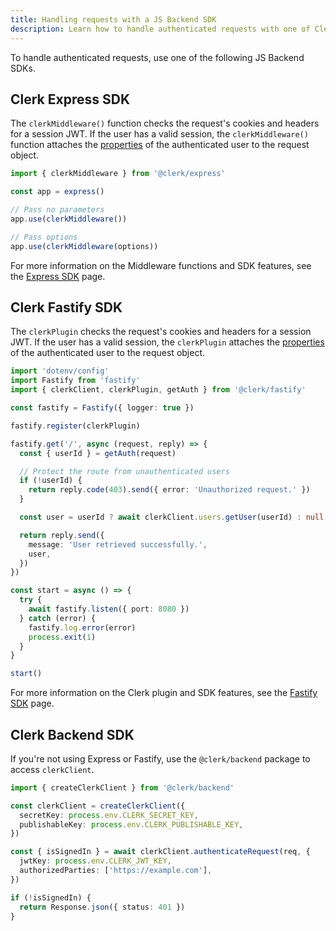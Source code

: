 ```yaml
---
title: Handling requests with a JS Backend SDK
description: Learn how to handle authenticated requests with one of Clerk's JS Backend SDKs.
---
```


To handle authenticated requests, use one of the following JS Backend SDKs.

## Clerk Express SDK

The `clerkMiddleware()` function checks the request's cookies and headers for a session JWT. If the user has a valid session, the `clerkMiddleware()` function attaches the [properties](/docs/references/backend/types/auth-object#auth-object-properties) of the authenticated user to the request object.

```js
import { clerkMiddleware } from '@clerk/express'

const app = express()

// Pass no parameters
app.use(clerkMiddleware())

// Pass options
app.use(clerkMiddleware(options))
```

For more information on the Middleware functions and SDK features, see the [Express SDK](/docs/sdk/express/methods) page.

## Clerk Fastify SDK

The `clerkPlugin` checks the request's cookies and headers for a session JWT. If the user has a valid session, the `clerkPlugin` attaches the [properties](/docs/references/backend/types/auth-object#auth-object-properties) of the authenticated user to the request object.

```ts
import 'dotenv/config'
import Fastify from 'fastify'
import { clerkClient, clerkPlugin, getAuth } from '@clerk/fastify'

const fastify = Fastify({ logger: true })

fastify.register(clerkPlugin)

fastify.get('/', async (request, reply) => {
  const { userId } = getAuth(request)

  // Protect the route from unauthenticated users
  if (!userId) {
    return reply.code(403).send({ error: 'Unauthorized request.' })
  }

  const user = userId ? await clerkClient.users.getUser(userId) : null

  return reply.send({
    message: 'User retrieved successfully.',
    user,
  })
})

const start = async () => {
  try {
    await fastify.listen({ port: 8080 })
  } catch (error) {
    fastify.log.error(error)
    process.exit(1)
  }
}

start()
```

For more information on the Clerk plugin and SDK features, see the [Fastify SDK](/docs/sdk/fastify/quickstart) page.

## Clerk Backend SDK

If you're not using Express or Fastify, use the `@clerk/backend` package to access `clerkClient`.

```ts
import { createClerkClient } from '@clerk/backend'

const clerkClient = createClerkClient({
  secretKey: process.env.CLERK_SECRET_KEY,
  publishableKey: process.env.CLERK_PUBLISHABLE_KEY,
})

const { isSignedIn } = await clerkClient.authenticateRequest(req, {
  jwtKey: process.env.CLERK_JWT_KEY,
  authorizedParties: ['https://example.com'],
})

if (!isSignedIn) {
  return Response.json({ status: 401 })
}
```
